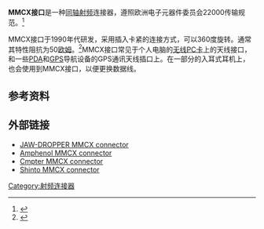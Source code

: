{{Infobox connector
|name               = MMCX
|type               = [[同轴|同轴]][[射频|射频]]连接器
|image              = [[Image:MMCX_Straight_Male_P.C.B..jpg|MMCX接口的插入端]]
|logo               = 
|caption            = MMCX Straight Male P.C.B.
|designer           = 
|design_date        = 1990年代
|manufacturer       = 
|diameter           = 
|width              = 
|height             = 
|electrical         = 
|earth              = 
|maximum_voltage    = 
|maximum_current    = 
|cable              = [[同轴|同轴]]
|passband           = 0-6 GHz
|physical_connector =
}}
'''MMCX接口'''是一种[[同轴|同轴]][[射频|射频]]连接器，遵照欧洲电子元器件委员会22000传输规范。<ref>{{Cite web |url=http://pccomponents.com/datasheets/AMPH-MMCX.PDF |title=MMCX结构图 |accessdate=2017-02-05 |archive-date=2019-02-17 |archive-url=https://web.archive.org/web/20190217041752/http://pccomponents.com/datasheets/AMPH-MMCX.PDF |dead-url=no }}</ref>

MMCX接口于1990年代研发，采用插入卡紧的连接方式，可以360度旋转。通常其特性阻抗为50[[欧姆|欧姆]]。<ref>{{Cite web |url=http://www.mouser.com/ds/2/18/MMCX-242780.pdf |title=MMCX参数手册 |accessdate=2017-02-05 |archive-date=2019-02-17 |archive-url=https://web.archive.org/web/20190217041753/http://www.mouser.com/ds/2/18/MMCX-242780.pdf |dead-url=no }}</ref>MMCX接口常见于个人电脑的[[Wi-Fi|无线]][[PC卡|PC卡]]上的天线接口，和一些[[个人数码助理|PDA]]和[[GPS|GPS]]导航设备的GPS通讯天线插口上。在一部分的入耳式耳机上，也会使用到MMCX接口，以便更换数据线。

==参考资料==
{{reflist}}

==外部链接==
{{Commons category multi|Connectors|MMCX}}
*[https://web.archive.org/web/20161018075342/http://antenna-connector.com/product-category/rf-coaxial-cable-connectors/mmcx-rf-coaxial-cable-connectors/ JAW-DROPPER MMCX connector]
*[http://www.amphenolrf.com/products/mmcx.asp?N=0&sid=46465500462DE17F& Amphenol MMCX connector] {{Wayback|url=http://www.amphenolrf.com/products/mmcx.asp?N=0&sid=46465500462DE17F& |date=20070929005927 }}
*[https://web.archive.org/web/20130729062655/http://www.cmpter.com/connectorsclass.asp?cid=18 Cmpter MMCX connector]
*[http://shinto-electronics.com/mmcx-connector Shinto MMCX connector] {{Wayback|url=http://shinto-electronics.com/mmcx-connector |date=20190418015622 }}

{{同轴射频连接器}}
{{AVconn}}

[[Category:射频连接器|Category:射频连接器]]